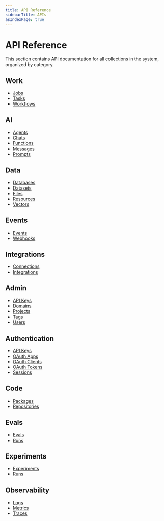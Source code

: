 ```yaml
---
title: API Reference
sidebarTitle: APIs
asIndexPage: true
---
```


# API Reference

This section contains API documentation for all collections in the system, organized by category.

## Work

- [Jobs](/docs/apis/work/jobs)
- [Tasks](/docs/apis/work/tasks)
- [Workflows](/docs/apis/work/workflows)

## AI

- [Agents](/docs/apis/ai/agents)
- [Chats](/docs/apis/ai/chats)
- [Functions](/docs/apis/ai/functions)
- [Messages](/docs/apis/ai/messages)
- [Prompts](/docs/apis/ai/prompts)

## Data

- [Databases](/docs/apis/data/databases)
- [Datasets](/docs/apis/data/datasets)
- [Files](/docs/apis/data/files)
- [Resources](/docs/apis/data/resources)
- [Vectors](/docs/apis/data/vectors)

## Events

- [Events](/docs/apis/events/events)
- [Webhooks](/docs/apis/events/webhooks)

## Integrations

- [Connections](/docs/apis/integrations/connections)
- [Integrations](/docs/apis/integrations/integrations)

## Admin

- [API Keys](/docs/apis/admin/apikeys)
- [Domains](/docs/apis/admin/domains)
- [Projects](/docs/apis/admin/projects)
- [Tags](/docs/apis/admin/tags)
- [Users](/docs/apis/admin/users)

## Authentication

- [API Keys](/docs/apis/authentication/apikeys)
- [OAuth Apps](/docs/apis/authentication/oauthapps)
- [OAuth Clients](/docs/apis/authentication/oauthclients)
- [OAuth Tokens](/docs/apis/authentication/oauthtokens)
- [Sessions](/docs/apis/authentication/sessions)

## Code

- [Packages](/docs/apis/code/packages)
- [Repositories](/docs/apis/code/repositories)

## Evals

- [Evals](/docs/apis/evals/evals)
- [Runs](/docs/apis/evals/runs)

## Experiments

- [Experiments](/docs/apis/experiments/experiments)
- [Runs](/docs/apis/experiments/runs)

## Observability

- [Logs](/docs/apis/observability/logs)
- [Metrics](/docs/apis/observability/metrics)
- [Traces](/docs/apis/observability/traces)
